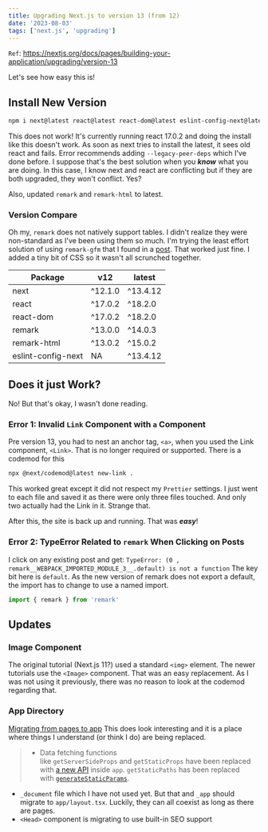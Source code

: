 ```yaml
---
title: Upgrading Next.js to version 13 (from 12)
date: '2023-08-03'
tags: ['next.js', 'upgrading']
---
```


`Ref`: https://nextjs.org/docs/pages/building-your-application/upgrading/version-13

Let's see how easy this is!

## Install New Version

```bash
npm i next@latest react@latest react-dom@latest eslint-config-next@latest
```

This does not work! It's currently running react 17.0.2 and doing the install like this doesn't work. As soon as next tries to install the latest, it sees old react and fails. Error recommends adding `--legacy-peer-deps` which I've done before. I suppose that's the best solution when you **_know_** what you are doing. In this case, I know next and react are conflicting but if they are both upgraded, they won't conflict. Yes?

Also, updated `remark` and `remark-html` to latest.

### Version Compare

Oh my, `remark` does not natively support tables. I didn't realize they were non-standard as I've been using them so much. I'm trying the least effort solution of using `remark-gfm` that I found in a [post](https://unifiedjs.com/learn/recipe/remark-table/). That worked just fine. I added a tiny bit of CSS so it wasn't all scrunched together.

| Package            | v12     | latest   |
| ------------------ | ------- | -------- |
| next               | ^12.1.0 | ^13.4.12 |
| react              | ^17.0.2 | ^18.2.0  |
| react-dom          | ^17.0.2 | ^18.2.0  |
| remark             | ^13.0.0 | ^14.0.3  |
| remark-html        | ^13.0.2 | ^15.0.2  |
| eslint-config-next | NA      | ^13.4.12 |

## Does it **just** Work?

No! But that's okay, I wasn't done reading.

### Error 1: Invalid `Link` Component with `a` Component

Pre version 13, you had to nest an anchor tag, `<a>`, when you used the Link component, `<Link>`. That is no longer required or supported. There is a codemod for this

```bash
npx @next/codemod@latest new-link .
```

This worked great except it did not respect my `Prettier` settings. I just went to each file and saved it as there were only three files touched. And only two actually had the Link in it. Strange that.

After this, the site is back up and running. That was **_easy_**!

### Error 2: TypeError Related to `remark` When Clicking on Posts

I click on any existing post and get: `TypeError: (0 , remark__WEBPACK_IMPORTED_MODULE_3__.default) is not a function`
The key bit here is `default`. As the new version of remark does not export a default, the import has to change to use a named import.

```js
import { remark } from 'remark'
```

## Updates

### Image Component

The original tutorial (Next.js 11?) used a standard `<img>` element. The newer tutorials use the `<Image>` component. That was an easy replacement. As I was not using it previously, there was no reason to look at the codemod regarding that.

### App Directory

[Migrating from pages to app](https://nextjs.org/docs/pages/building-your-application/upgrading/app-router-migration#migrating-from-pages-to-app)
This does look interesting and it is a place where things I understand (or think I do) are being replaced.

> - Data fetching functions like `getServerSideProps` and `getStaticProps` have been replaced with [a new API](https://nextjs.org/docs/app/building-your-application/data-fetching) inside `app`. `getStaticPaths` has been replaced with [`generateStaticParams`](https://nextjs.org/docs/app/api-reference/functions/generate-static-params).

- `_document` file which I have not used yet. But that and `_app` should migrate to `app/layout.tsx`. Luckily, they can all coexist as long as there are pages.
- `<Head>` component is migrating to use built-in SEO support
